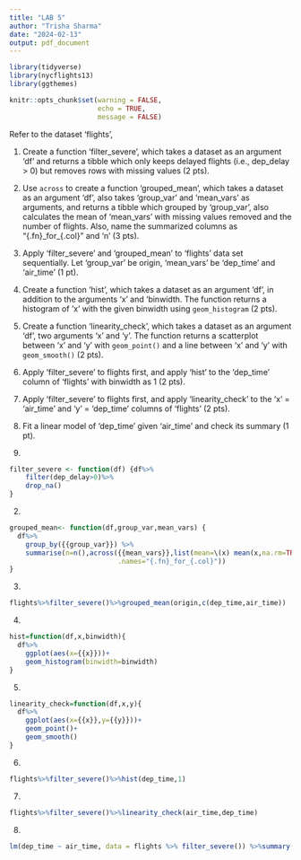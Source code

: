 ```yaml
---
title: "LAB 5"
author: "Trisha Sharma"
date: "2024-02-13"
output: pdf_document
---
```


```r
library(tidyverse)
library(nycflights13)
library(ggthemes) 
```

```r
knitr::opts_chunk$set(warning = FALSE, 
                      echo = TRUE, 
                      message = FALSE)
```
 

Refer to the dataset 'flights',

(1) Create a function 'filter_severe', which takes a dataset as an argument 'df' and returns a tibble which only keeps delayed flights (i.e., dep_delay > 0) but removes rows with missing values (2 pts).

(2) Use `across` to create a function 'grouped_mean', which takes a dataset as an argument 'df', also takes 'group_var' and 'mean_vars' as arguments, and returns a tibble which grouped by 'group_var', also calculates the mean of 'mean_vars' with missing values removed  and the number of flights. Also, name the summarized columns as "{.fn}\_for\_{.col}" and 'n' (3 pts).

(3) Apply 'filter_severe' and 'grouped_mean' to 'flights' data set sequentially. Let 'group_var' be origin, 'mean_vars' be 'dep_time' and 'air_time' (1 pt).

(4) Create a function 'hist', which takes a dataset as an argument 'df', in addition to the arguments 'x' and 'binwidth. The function returns a histogram of 'x' with the given binwidth using `geom_histogram` (2 pts).

(5) Create a function 'linearity_check', which takes a dataset as an argument 'df', two arguments 'x' and 'y'. The function returns a scatterplot between 'x' and 'y' with `geom_point()` and a line between 'x' and 'y' with `geom_smooth()` (2 pts).

(6) Apply 'filter_severe' to flights first, and apply 'hist' to the 'dep_time' column of 'flights' with binwidth as 1 (2 pts).

(7) Apply 'filter_severe' to flights first, and apply 'linearity_check' to the 'x' = 'air_time' and 'y' = 'dep_time' columns of 'flights' (2 pts).

(8) Fit a linear model of 'dep_time' given 'air_time' and check its summary (1 pt).




(1)
```r
filter_severe <- function(df) {df%>%
    filter(dep_delay>0)%>%
    drop_na()
}

```
(2)
```r
grouped_mean<- function(df,group_var,mean_vars) {
  df%>%
    group_by({{group_var}}) %>%
    summarise(n=n(),across({{mean_vars}},list(mean=\(x) mean(x,na.rm=TRUE)),
                           .names="{.fn}_for_{.col}"))
}
```
(3)
```r
flights%>%filter_severe()%>%grouped_mean(origin,c(dep_time,air_time))
```
(4)
```r
hist=function(df,x,binwidth){
  df%>%
    ggplot(aes(x={{x}}))+
    geom_histogram(binwidth=binwidth)
}
```
(5)
```r
linearity_check=function(df,x,y){
  df%>%
    ggplot(aes(x={{x}},y={{y}}))+
    geom_point()+
    geom_smooth()
}
```
(6)
```r
flights%>%filter_severe()%>%hist(dep_time,1)
```
(7)
```r
flights%>%filter_severe()%>%linearity_check(air_time,dep_time)
```
(8)
```r
lm(dep_time ~ air_time, data = flights %>% filter_severe()) %>%summary()
```
